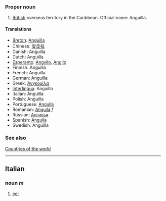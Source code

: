 ===Proper noun===
# [[British]] overseas territory in the Caribbean. Official name: Anguilla.
====Translations====
*[[Breton]]: [[Anguilla]]
*Chinese: [[安圭拉]]
*Danish: Anguilla
*Dutch: Anguilla
*[[Esperanto]]: [[Angvilo]], [[Angilo]]
*Finnish: Anguilla
*French: Anguilla
*German: Anguilla
*Greek: [[Ανγκουίλα]]
*[[Interlingua]]: Anguilla
*Italian: Anguilla
*Polish: Anguilla
*Portuguese: [[Anguila]]
*Romanian: [[Anguila]] ''f''
*Russian: [[Ангилья]]
*Spanish: [[Anguila]]
*Swedish: Anguilla

===See also===
[[Countries of the world]]

----

==Italian==
===noun ''m''===
#[[eel]]